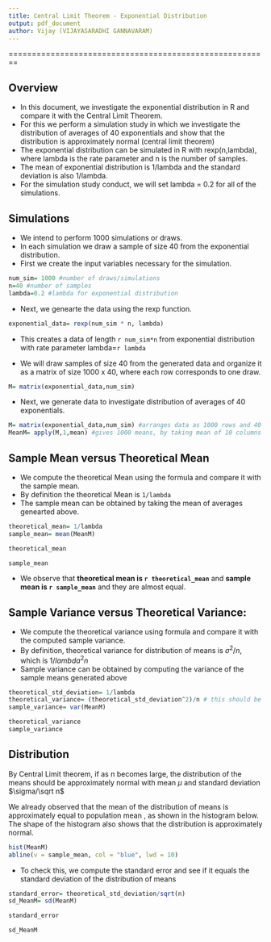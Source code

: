 ```yaml
---
title: Central Limit Theorem - Exponential Distribution
output: pdf_document
author: Vijay (VIJAYASARADHI GANNAVARAM)
---
```

========================================================



## Overview
- In this document, we investigate the exponential distribution in R and compare it with the Central Limit Theorem.
- For this we perform a simulation study in which we investigate the distribution of averages of 40 exponentials and show that the distribution is approximately normal (central limit theorem)
- The exponential distribution can be simulated in R with rexp(n,lambda), where lambda is the rate parameter and n is the number of samples.
- The mean of exponential distribution is 1/lambda and the standard deviation is also 1/lambda.
- For the simulation study conduct, we will set lambda = 0.2 for all of the simulations.

## Simulations
- We intend to perform 1000 simulations or draws. 
- In each simulation we draw a sample of size 40 from the exponential distribution.
- First we create the input variables necessary for the simulation.

```r
num_sim= 1000 #number of draws/simulations
n=40 #number of samples
lambda=0.2 #lambda for exponential distribution
```

- Next, we genearte the data using the rexp function. 
```r
exponential_data= rexp(num_sim * n, lambda)
```

- This creates a data of length `r num_sim*n` from exponential distribution with rate parameter lambda=`r lambda`

- We will draw samples of size 40 from the generated data and organize it as a matrix of size 1000 x 40, where each row corresponds to one draw.
```r
M= matrix(exponential_data,num_sim)
```

- Next, we generate data to investigate distribution of averages of 40 exponentials.

```r
M= matrix(exponential_data,num_sim) #arranges data as 1000 rows and 40 columns
MeanM= apply(M,1,mean) #gives 1000 means, by taking mean of 10 columns for each row
```



## Sample Mean versus Theoretical Mean
- We compute the theoretical Mean using the formula and compare it with the sample mean.
- By definition the theoretical Mean is `1/lambda`
- The sample mean can be obtained by taking the mean of averages genearted above.

```r
theoretical_mean= 1/lambda
sample_mean= mean(MeanM)

theoretical_mean

sample_mean

```

- We observe that **theoretical mean is `r theoretical_mean`** and **sample mean is `r sample_mean`** and they are almost equal.

## Sample Variance versus Theoretical Variance: 

- We compute the theoretical variance using formula and compare it with the computed sample variance.
- By definition, theoretical variance for distribution of means is $\sigma^2/n$, which is $1/lambda^2 n$
- Sample variance can be obtained by computing the variance of the sample means generated above

```r
theoretical_std_deviation= 1/lambda
theoretical_variance= (theoretical_std_deviation^2)/n # this should be sigma^2/sqrt(n)
sample_variance= var(MeanM) 

theoretical_variance
sample_variance

```

## Distribution

By Central Limit theorem, if as n becomes large, the distribution of the means should be approximately normal with mean $\mu$ and standard deviation $\sigma/\sqrt n$

We already observed that the mean of the distribution of means is approximately equal to population mean \mu, as shown in the histogram below. The shape of the histogram also shows that the distribution is approximately normal.
```r

hist(MeanM)
abline(v = sample_mean, col = "blue", lwd = 10)
```

- To check this, we compute the standard error and see if it equals the standard deviation of the distribution of means
```r

standard_error= theoretical_std_deviation/sqrt(n)
sd_MeanM= sd(MeanM)

standard_error

sd_MeanM
```





